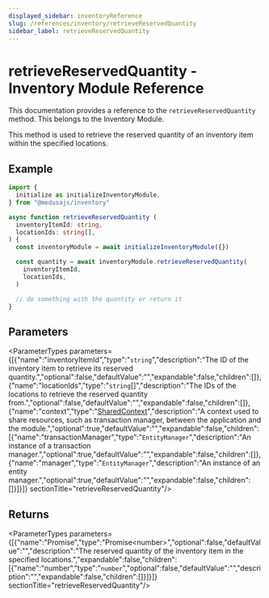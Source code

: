```yaml
---
displayed_sidebar: inventoryReference
slug: /references/inventory/retrieveReservedQuantity
sidebar_label: retrieveReservedQuantity
---
```



# retrieveReservedQuantity - Inventory Module Reference

This documentation provides a reference to the `retrieveReservedQuantity` method. This belongs to the Inventory Module.

This method is used to retrieve the reserved quantity of an inventory item within the specified locations.

## Example

```ts
import {
  initialize as initializeInventoryModule,
} from "@medusajs/inventory"

async function retrieveReservedQuantity (
  inventoryItemId: string,
  locationIds: string[],
) {
  const inventoryModule = await initializeInventoryModule({})

  const quantity = await inventoryModule.retrieveReservedQuantity(
    inventoryItemId,
    locationIds,
  )

  // do something with the quantity or return it
}
```

## Parameters

<ParameterTypes parameters={[{"name":"inventoryItemId","type":"`string`","description":"The ID of the inventory item to retrieve its reserved quantity.","optional":false,"defaultValue":"","expandable":false,"children":[]},{"name":"locationIds","type":"`string`[]","description":"The IDs of the locations to retrieve the reserved quantity from.","optional":false,"defaultValue":"","expandable":false,"children":[]},{"name":"context","type":"[SharedContext](../../interfaces/inventory.SharedContext.mdx)","description":"A context used to share resources, such as transaction manager, between the application and the module.","optional":true,"defaultValue":"","expandable":false,"children":[{"name":"transactionManager","type":"`EntityManager`","description":"An instance of a transaction manager.","optional":true,"defaultValue":"","expandable":false,"children":[]},{"name":"manager","type":"`EntityManager`","description":"An instance of an entity manager.","optional":true,"defaultValue":"","expandable":false,"children":[]}]}]}  sectionTitle="retrieveReservedQuantity"/>

## Returns

<ParameterTypes parameters={[{"name":"Promise","type":"Promise&#60;number&#62;","optional":false,"defaultValue":"","description":"The reserved quantity of the inventory item in the specified locations.","expandable":false,"children":[{"name":"number","type":"`number`","optional":false,"defaultValue":"","description":"","expandable":false,"children":[]}]}]}  sectionTitle="retrieveReservedQuantity"/>
